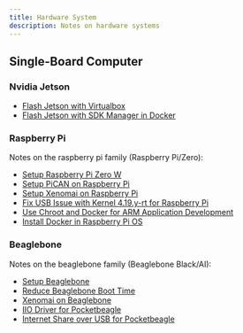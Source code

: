 ```yaml
---
title: Hardware System
description: Notes on hardware systems
---
```


## Single-Board Computer

### Nvidia Jetson

* [Flash Jetson with Virtualbox](/tech-notes/system/jetson/flash-jetson-with-vm)
* [Flash Jetson with SDK Manager in Docker](/tech-notes/system/jetson/flash-jetson-with-docker)

### Raspberry Pi

<!-- ![Raspberry Pi](./raspberrypi/figures/rpi4-resize.jpg) -->
Notes on the raspberry pi family (Raspberry Pi/Zero):

* [Setup Raspberry Pi Zero W](/tech-notes/system/raspberrypi/raspberrypi-zerow-setup)
* [Setup PiCAN on Raspberry Pi](/tech-notes/system/raspberrypi/raspberrypi-pican)
* [Setup Xenomai on Raspberry Pi](/tech-notes/system/raspberrypi/raspberrypi-xenomai)
* [Fix USB Issue with Kernel 4.19.y-rt for Raspberry Pi](/tech-notes/system/raspberrypi/raspberrypi-rt-kernel-usb)
* [Use Chroot and Docker for ARM Application Development](/tech-notes/system/raspberrypi/raspberrypi-cross-chroot-docker)
* [Install Docker in Raspberry Pi OS](/tech-notes/system/raspberrypi/raspberrypi-install-docker)

### Beaglebone

<!-- ![Beaglebone Black](./beaglebone/figures/bbb-resized.jpg) -->
Notes on the beaglebone family (Beaglebone Black/AI):

* [Setup Beaglebone](/tech-notes/system/beaglebone/beaglebone-setup)
* [Reduce Beaglebone Boot Time](/tech-notes/system/beaglebone/beaglebone-boottime)
* [Xenomai on Beaglebone](/tech-notes/system/beaglebone/beaglebone-xenomai)
* [IIO Driver for Pocketbeagle](/tech-notes/system/beaglebone/beaglebone-iio-imu)
* [Internet Share over USB for Pocketbeagle](/tech-notes/system/beaglebone/beaglebone-usb-network-share)